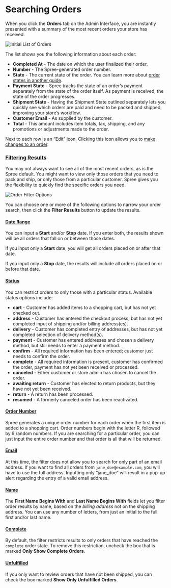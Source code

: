 # Searching Orders

When you click the **Orders** tab on the Admin Interface, you are instantly presented with a summary of the most recent orders your store has received.

![Initial List of Orders](/images//image%20%2895%29.png)

The list shows you the following information about each order:

* **Completed At** - The date on which the user finalized their order.
* **Number** - The Spree-generated order number.
* **State** - The current state of the order. You can learn more about [order states in another guide](order-states.md).
* **Payment State** - Spree tracks the state of an order’s payment separately from the state of the order itself. As payment is received, the state of the order progresses.
* **Shipment State** - Having the Shipment State outlined separately lets you quickly see which orders are paid and need to be packed and shipped, improving your store’s workflow.
* **Customer Email** - As supplied by the customer.
* **Total** - This amount includes item totals, tax, shipping, and any promotions or adjustments made to the order.

Next to each row is an “Edit” icon. Clicking this icon allows you to [make changes to an order](editing-an-order.md).

### [Filtering Results](searching-orders.md#filtering-results) <a id="filtering-results"></a>

You may not always want to see all of the most recent orders, as is the Spree default. You might want to view only those orders that you need to pack and ship, or only those from a particular customer. Spree gives you the flexibility to quickly find the specific orders you need.

![Order Filter Options](/images//image%20%2891%29.png)

You can choose one or more of the following options to narrow your order search, then click the **Filter Results** button to update the results.

#### [Date Range](searching-orders.md#date-range) <a id="date-range"></a>

You can input a **Start** and/or **Stop** date. If you enter both, the results shown will be all orders that fall on or between those dates.

If you input only a **Start** date, you will get all orders placed on or after that date.

If you input only a **Stop** date, the results will include all orders placed on or before that date.

#### [Status](searching-orders.md#status) <a id="status"></a>

You can restrict orders to only those with a particular status. Available status options include:

* **cart** - Customer has added items to a shopping cart, but has not yet checked out.
* **address** - Customer has entered the checkout process, but has not yet completed input of shipping and/or billing address\(es\).
* **delivery** - Customer has completed entry of addresses, but has not yet completed selection of delivery method\(s\).
* **payment** - Customer has entered addresses and chosen a delivery method, but still needs to enter a payment method.
* **confirm** - All required information has been entered; customer just needs to confirm the order.
* **complete** - All required information is present, customer has confirmed the order, payment has not yet been received or processed.
* **canceled** - Either customer or store admin has chosen to cancel the order.
* **awaiting return** - Customer has elected to return products, but they have not yet been received.
* **return** - A return has been processed.
* **resumed** - A formerly canceled order has been reactivated.

#### [Order Number](searching-orders.md#order-number) <a id="order-number"></a>

Spree generates a unique order number for each order when the first item is added to a shopping cart. Order numbers begin with the letter R, followed by 9 random numbers. If you are searching for a particular order, you can just input the entire order number and that order is all that will be returned.

#### [Email](searching-orders.md#email) <a id="email"></a>

At this time, the filter does not allow you to search for only part of an email address. If you want to find all orders from `jane_doe@example.com`, you will have to use the full address. Inputting only “jane\_doe” will result in a pop-up alert regarding the entry of a valid email address.

#### [Name](searching-orders.md#name) <a id="name"></a>

The **First Name Begins With** and **Last Name Begins With** fields let you filter order results by name, based on the _billing address_ not on the shipping address. You can use any number of letters, from just an initial to the full first and/or last name.

#### [Complete](searching-orders.md#complete) <a id="complete"></a>

By default, the filter restricts results to only orders that have reached the `complete` order state. To remove this restriction, uncheck the box that is marked **Only Show Complete Orders**.

#### [Unfulfilled](searching-orders.md#unfulfilled) <a id="unfulfilled"></a>

If you only want to review orders that have not been shipped, you can check the box marked **Show Only Unfulfilled Orders**.

